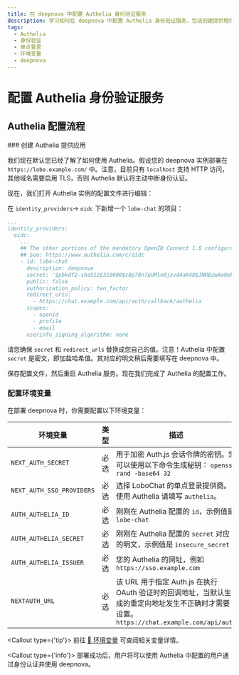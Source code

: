 ```yaml
---
title: 在 deepnova 中配置 Authelia 身份验证服务
description: 学习如何在 deepnova 中配置 Authelia 身份验证服务，包括创建提供程序、配置环境变量和部署 deepnova。详细步骤和必要环境变量设置。
tags:
  - Authelia
  - 身份验证
  - 单点登录
  - 环境变量
  - deepnova
---
```


# 配置 Authelia 身份验证服务

## Authelia 配置流程

<Steps>
  ### 创建 Authelia 提供应用

  我们现在默认您已经了解了如何使用 Authelia。假设您的 deepnova 实例部署在 `https://lobe.example.com/` 中。注意，目前只有 `localhost` 支持 HTTP 访问，其他域名需要启用 TLS，否则 Authelia 默认将主动中断身份认证。

  现在，我们打开 Authelia 实例的配置文件进行编辑：

  在 `identity_providers`-> `oidc` 下新增一个 `lobe-chat` 的项目：

  ```yaml
  ...
  identity_providers:
    oidc:
      ...
      ## The other portions of the mandatory OpenID Connect 1.0 configuration go here.
      ## See: https://www.authelia.com/c/oidc
      - id: lobe-chat
        description: deepnova
        secret: '$pbkdf2-sha512$310000$c8p78n7pUMln0jzvd4aK4Q$JNRBzwAo0ek5qKn50cFzzvE9RXV88h1wJn5KGiHrD0YKtZaR/nCb2CJPOsKaPK0hjf.9yHxzQGZziziccp6Yng'  # The digest of 'insecure_secret'.
        public: false
        authorization_policy: two_factor
        redirect_uris:
          - https://chat.example.com/api/auth/callback/authelia
        scopes:
          - openid
          - profile
          - email
        userinfo_signing_algorithm: none
  ```

  请您确保 `secret` 和 `redirect_urls` 替换成您自己的值。注意！Authelia 中配置 `secret` 是密文，即加盐哈希值。其对应的明文稍后需要填写在 deepnova 中。

  保存配置文件，然后重启 Authelia 服务。现在我们完成了 Authelia 的配置工作。

  ### 配置环境变量

  在部署 deepnova 时，你需要配置以下环境变量：

  | 环境变量                      | 类型 | 描述                                                                                               |
  | ------------------------- | -- | ------------------------------------------------------------------------------------------------ |
  | `NEXT_AUTH_SECRET`        | 必选 | 用于加密 Auth.js 会话令牌的密钥。您可以使用以下命令生成秘钥： `openssl rand -base64 32`                                    |
  | `NEXT_AUTH_SSO_PROVIDERS` | 必选 | 选择 LoboChat 的单点登录提供商。使用 Authelia 请填写 `authelia`。                                                 |
  | `AUTH_AUTHELIA_ID`        | 必选 | 刚刚在 Authelia 配置的 `id`，示例值是 `lobe-chat`                                                           |
  | `AUTH_AUTHELIA_SECRET`    | 必选 | 刚刚在 Authelia 配置的 `secret` 对应的明文，示例值是 `insecure_secret`                                           |
  | `AUTH_AUTHELIA_ISSUER`    | 必选 | 您的 Authelia 的网址，例如 `https://sso.example.com`                                                     |
  | `NEXTAUTH_URL`            | 必选 | 该 URL 用于指定 Auth.js 在执行 OAuth 验证时的回调地址，当默认生成的重定向地址发生不正确时才需要设置。`https://chat.example.com/api/auth` |

  <Callout type={'tip'}>
    前往 [📘 环境变量](/zh/docs/self-hosting/environment-variable#Authelia) 可查阅相关变量详情。
  </Callout>
</Steps>

<Callout type={'info'}>
  部署成功后，用户将可以使用 Authelia 中配置的用户通过身份认证并使用 deepnova。
</Callout>
